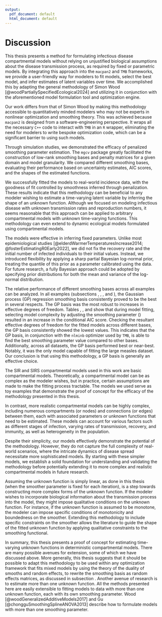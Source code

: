 ```yaml
---
output:
  pdf_document: default
  html_document: default
---
```

# Discussion {#Discussion}

This thesis presents a method for formulating infectious disease compartmental models without relying on unjustified biological assumptions about the disease transmission process, as required by fixed or parametric models. By integrating this approach into the `macpan2` and `TMB` frameworks, we provide a user-friendly way for modelers to fit models, select the best model, and infer estimates of latent variables over time. We accomplished this by adapting the general methodology of Simon Wood [@woodPartiallySpecifiedEcological2024] and utilizing it in conjunction with the aforementioned model formulation tool and optimization engine.

Our work differs from that of Simon Wood by making this methodology accessible to quantitatively minded modelers who may not be experts in nonlinear optimization and smoothing theory. This was achieved because `macpan2` is designed from a software-engineering perspective. It wraps all the necessary `C++` code to interact with `TMB` in an `R` wrapper, eliminating the need for modelers to write bespoke optimization code, which can be a significant barrier to using such models.

Through simulation studies, we demonstrated the efficacy of penalized smoothing parameter estimation. The `mgcv` package greatly facilitated the construction of low-rank smoothing bases and penalty matrices for a given domain and model granularity. We compared different smoothing bases, evaluating their performance based on uncertainty estimates, AIC scores, and the shapes of the estimated functions.

We successfully fitted the models to real-world incidence data, with the goodness of fit controlled by smoothness inferred through penalization. These results indicate that this methodology can be beneficial to any modeler wishing to estimate a time-varying latent variable by inferring the shape of an unknown function. Although we focused on modeling infectious disease with unknown transmission rates and reproduction numbers, it seems reasonable that this approach can be applied to arbitrary compartmental models with unknown time-varying functions. This methodology can even extend to dynamic ecological models formulated using compartmental models.

The models were effective in inferring fixed parameters. Unlike most epidemiological studies [@elderdWarmerTemperaturesIncrease2014; @fosterEstimatingR0Early2022], we did not fix the recovery rate and the initial number of infected individuals to their initial values. Instead, we introduced flexibility by applying a sharp partial Bayesian log-normal prior, treating the quantile of this prior as a parameter calibrated using the data. For future research, a fully Bayesian approach could be adopted by specifying prior distributions for both the mean and variance of the log-normal distribution.

The relative performance of different smoothing bases across all examples can be analyzed. In all examples (subsections \ref{simulation}, \ref{scarlet}, \ref{Ireland}, and \ref{Measles}), the Gaussian process (GP) regression smoothing basis consistently proved to be the best in several respects. The GP basis was the most robust to increases in effective degrees of freedom. Tables \ref{tab:aic-table-sim}, \ref{tab:aic-table-scarlet}, and \ref{tab:aic-table-ireland} show that during model fitting, selecting model complexity by adjusting the smoothing parameter \(\lambda\) resulted in an increase in the conditional AIC score. Checking the resultant effective degrees of freedom for the fitted models across different bases, the GP basis consistently showed the lowest values. This indicates that the GP basis, in conjunction with the `nlminb` optimizer used by `TMB`, is able to find the best smoothing parameter value compared to other bases. Additionally, across all datasets, the GP basis performed best or near-best. Notably, it was the only model capable of fitting the large measles dataset. Our conclusion is that using this methodology, a GP basis is generally an effective choice.

The SIR and SIRS compartmental models used in this work are basic compartmental models. Theoretically, a compartmental model can be as complex as the modeler wishes, but in practice, certain assumptions are made to make the fitting process tractable. The models we used serve as toy examples that demonstrate the proof of concept for the efficacy of the methodology presented in this thesis.

In contrast, more realistic compartmental models can be highly complex, including numerous compartments (or nodes) and connections (or edges) between them, each with associated parameters or unknown functions that need to be estimated. These models can account for various factors such as different stages of infection, varying rates of transmission, recovery, and immunity, as well as heterogeneity in the population.

Despite their simplicity, our models effectively demonstrate the potential of the methodology. However, they do not capture the full complexity of real-world scenarios, where the intricate dynamics of disease spread necessitate more sophisticated models. By starting with these simpler models, we establish a solid foundation for understanding and validating the methodology before potentially extending it to more complex and realistic compartmental models in future research.

Assuming the unknown function is simply linear, as done in this thesis (when the smoother parameter is fixed for each iteration), is a step towards constructing more complex forms of the unknown function. If the modeler wishes to incorporate biological information about the transmission process into the model, they might impose qualitative conditions on the unknown function. For instance, if the unknown function is assumed to be monotone, the modeler can impose specific conditions of monotonicity and boundedness on the smoother. Extending this methodology to include specific constraints on the smoother allows the literature to guide the shape of the fitted unknown function by applying qualitative constraints to the smoothing functional.

In summary, this thesis presents a proof of concept for estimating time-varying unknown functions in deterministic compartmental models. There are many possible avenues for extension, some of which we have discussed above. More generally, this thesis suggests that it should be possible to adapt this methodology to be used within any optimization framework that fits mixed models by using the theory of the duality of smooths and random effects, to rewrite the smoothing basis as random effects matrices, as discussed in subsection \ref{The-duality-of-smooths-and-random-effects}. Another avenue of research is to estimate more than one unknown function. All the methods presented here are easily extensible to fitting models to data with more than one unknown function, each with its own smoothing parameter. Wood [@woodGeneralizedAdditiveModels2017] and Gu [@chongguSmoothingSplineANOVA2013] describe how to formulate models with more than one smoothing parameter.